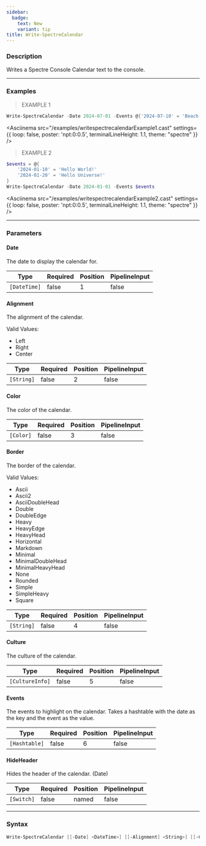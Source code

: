 ```yaml
---
sidebar:
  badge:
    text: New
    variant: tip
title: Write-SpectreCalendar
---
```









### Description

Writes a Spectre Console Calendar text to the console.



---


### Examples
> EXAMPLE 1

```powershell
Write-SpectreCalendar -Date 2024-07-01 -Events @{'2024-07-10' = 'Beach time!'; '2024-07-20' = 'Barbecue' }
```
<Asciinema
    src="/examples/writespectrecalendarExample1.cast"
    settings={{
        loop: false,
        poster: 'npt:0:0.5',
        terminalLineHeight: 1.1,
        theme: "spectre"
    }}
/>
> EXAMPLE 2

```powershell
$events = @{
    '2024-01-10' = 'Hello World!'
    '2024-01-20' = 'Hello Universe!'
}
Write-SpectreCalendar -Date 2024-01-01 -Events $events
```
<Asciinema
    src="/examples/writespectrecalendarExample2.cast"
    settings={{
        loop: false,
        poster: 'npt:0:0.5',
        terminalLineHeight: 1.1,
        theme: "spectre"
    }}
/>


---


### Parameters
#### **Date**

The date to display the calendar for.






|Type        |Required|Position|PipelineInput|
|------------|--------|--------|-------------|
|`[DateTime]`|false   |1       |false        |



#### **Alignment**

The alignment of the calendar.



Valid Values:

* Left
* Right
* Center






|Type      |Required|Position|PipelineInput|
|----------|--------|--------|-------------|
|`[String]`|false   |2       |false        |



#### **Color**

The color of the calendar.






|Type     |Required|Position|PipelineInput|
|---------|--------|--------|-------------|
|`[Color]`|false   |3       |false        |



#### **Border**

The border of the calendar.



Valid Values:

* Ascii
* Ascii2
* AsciiDoubleHead
* Double
* DoubleEdge
* Heavy
* HeavyEdge
* HeavyHead
* Horizontal
* Markdown
* Minimal
* MinimalDoubleHead
* MinimalHeavyHead
* None
* Rounded
* Simple
* SimpleHeavy
* Square






|Type      |Required|Position|PipelineInput|
|----------|--------|--------|-------------|
|`[String]`|false   |4       |false        |



#### **Culture**

The culture of the calendar.






|Type           |Required|Position|PipelineInput|
|---------------|--------|--------|-------------|
|`[CultureInfo]`|false   |5       |false        |



#### **Events**

The events to highlight on the calendar.
Takes a hashtable with the date as the key and the event as the value.






|Type         |Required|Position|PipelineInput|
|-------------|--------|--------|-------------|
|`[Hashtable]`|false   |6       |false        |



#### **HideHeader**

Hides the header of the calendar. (Date)






|Type      |Required|Position|PipelineInput|
|----------|--------|--------|-------------|
|`[Switch]`|false   |named   |false        |





---


### Syntax
```powershell
Write-SpectreCalendar [[-Date] <DateTime>] [[-Alignment] <String>] [[-Color] <Color>] [[-Border] <String>] [[-Culture] <CultureInfo>] [[-Events] <Hashtable>] [-HideHeader] [<CommonParameters>]
```
